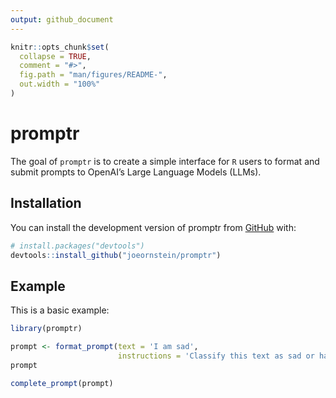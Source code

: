 ```yaml
---
output: github_document
---
```


<!-- README.md is generated from README.Rmd. Please edit that file -->

```r
knitr::opts_chunk$set(
  collapse = TRUE,
  comment = "#>",
  fig.path = "man/figures/README-",
  out.width = "100%"
)
```

# promptr

<!-- badges: start -->
<!-- badges: end -->

The goal of `promptr` is to create a simple interface for `R` users to format and submit prompts to OpenAI's Large Language Models (LLMs).

## Installation

You can install the development version of promptr from [GitHub](https://github.com/) with:

``` r
# install.packages("devtools")
devtools::install_github("joeornstein/promptr")
```

## Example

This is a basic example:

```r
library(promptr)

prompt <- format_prompt(text = 'I am sad', 
                        instructions = 'Classify this text as sad or happy.')
prompt

complete_prompt(prompt)
```



